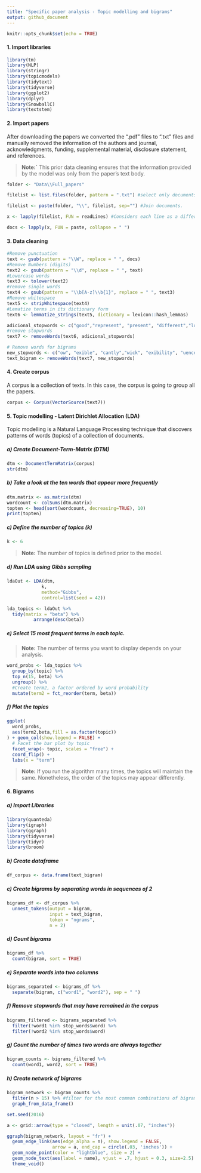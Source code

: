 ```yaml
---
title: "Specific paper analysis - Topic modelling and bigrams"
output: github_document
---
```


```r
knitr::opts_chunk$set(echo = TRUE)
```

#### 1. Import libraries

```r
library(tm)
library(NLP)
library(stringr)
library(topicmodels)
library(tidytext)
library(tidyverse)
library(ggplot2)
library(dplyr)
library(SnowballC)
library(textstem)
```


#### 2. Import papers

After downloading the papers we converted the ".pdf" files to ".txt" files and manually removed the information of the authors and journal, acknowledgments, funding, supplemental material, disclosure statement, and references.

> **Note:`** This prior data cleaning ensures that the information provided by the model was only from the paper's text body.


```r

folder <- "Data\\Full_papers"

filelist <- list.files(folder, pattern = ".txt") #select only documents ".txt"

filelist <- paste(folder, "\\", filelist, sep="") #Join documents.  

x <- lapply(filelist, FUN = readLines) #Considers each line as a different element (document). 

docs <- lapply(x, FUN = paste, collapse = " ")
```

#### 3. Data cleaning

```r
#Remove punctuation
text <- gsub(pattern = "\\W", replace = " ", docs)
#Remove Numbers (digits)
text2 <- gsub(pattern = "\\d", replace = " ", text)
#Lowercase words
text3 <- tolower(text2)
#remove single words 
text4 <- gsub(pattern = "\\b[A-z]\\b{1}", replace = " ", text3) 
#Remove whitespace
text5 <- stripWhitespace(text4)
#Lematize terms in its dictionary form
text6 <- lemmatize_strings(text5, dictionary = lexicon::hash_lemmas)

adicional_stopwords <- c("good","represent", "present", "different","london", "may","datum","taipei", "numb", "much", "one", "two", "can", "fig", "will", "arm", "along", "xpj", "figure", "thus","aviv", "tel", "dsc","dscs","traf","also","study", stopwords("en"))
#remove stopwords
text7 <- removeWords(text6, adicional_stopwords)

# Remove words for bigrams
new_stopwords <- c("ow", "exible", "cantly","wick", "exibility", "uence", "uences", "ned")
text_bigram <- removeWords(text7, new_stopwords)
```

#### 4. Create corpus

A corpus is a collection of texts. In this case, the corpus is going to group all the papers.

```r
corpus <- Corpus(VectorSource(text7))
```

#### 5. Topic modelling - Latent Dirichlet Allocation (LDA)

Topic modelling is a Natural Language Processing technique that discovers patterns of words (topics) of a collection of documents.

##### a) Create Document-Term-Matrix (DTM)

```r
dtm <- DocumentTermMatrix(corpus) 
str(dtm)
```

##### b) Take a look at the ten words that appear more frequently
```r
dtm.matrix <- as.matrix(dtm)
wordcount <- colSums(dtm.matrix)
topten <- head(sort(wordcount, decreasing=TRUE), 10)
print(topten)
```

##### c) Define the number of topics (k) 
```r
k <- 6
```

> **Note:** The number of topics is defined prior to the model. 

##### d) Run LDA using Gibbs sampling

```r
ldaOut <- LDA(dtm,
             k, 
             method="Gibbs", 
             control=list(seed = 42)) 

lda_topics <- ldaOut %>%
  tidy(matrix = "beta") %>%
          arrange(desc(beta))
```

##### e) Select 15 most frequent terms in each topic.

>**Note:** The number of terms you want to display depends on your analysis. 

```r

word_probs <- lda_topics %>%
  group_by(topic) %>%
  top_n(15, beta) %>%
  ungroup() %>%
  #Create term2, a factor ordered by word probability
  mutate(term2 = fct_reorder(term, beta))
```

##### f) Plot the topics

```r
ggplot(
  word_probs,
  aes(term2,beta,fill = as.factor(topic))
) + geom_col(show.legend = FALSE) +
  # Facet the bar plot by topic
  facet_wrap(~ topic, scales = "free") +
  coord_flip() +
  labs(x = "term")
```


>**Note:** If you run the algorithm many times, the topics will maintain the same. Nonetheless, the order of the topics may appear differently. 

#### 6. Bigrams

##### a) Import Libraries

```r
library(quanteda)
library(igraph)
library(ggraph)
library(tidyverse)
library(tidyr)
library(broom)
```

##### b) Create dataframe

```r
df_corpus <- data.frame(text_bigram)
```

##### c) Create bigrams by separating words in sequences of 2

```r
bigrams_df <- df_corpus %>%
  unnest_tokens(output = bigram,
                input = text_bigram,
                token = "ngrams",
                n = 2)
```

##### d) Count bigrams

```r
bigrams_df %>%
  count(bigram, sort = TRUE)
```

##### e) Separate words into two columns

```r
bigrams_separated <- bigrams_df %>%
  separate(bigram, c("word1", "word2"), sep = " ")
```

##### f) Remove stopwords that may have remained in the corpus

```r
bigrams_filtered <- bigrams_separated %>%
  filter(!word1 %in% stop_words$word) %>%
  filter(!word2 %in% stop_words$word)
```

##### g) Count the number of times two words are always together

```r
bigram_counts <- bigrams_filtered %>%
  count(word1, word2, sort = TRUE)
```

##### h) Create network of bigrams

```r
bigram_network <- bigram_counts %>%
  filter(n > 15) %>% #filter for the most common combinations of bigrams that appear at least 15 times.
  graph_from_data_frame()

set.seed(2016)

a <- grid::arrow(type = "closed", length = unit(.07, "inches"))

ggraph(bigram_network, layout = "fr") +
  geom_edge_link(aes(edge_alpha = n), show.legend = FALSE,
                 arrow = a, end_cap = circle(.03, 'inches')) +
  geom_node_point(color = "lightblue", size = 2) +
  geom_node_text(aes(label = name), vjust = .7, hjust = 0.3, size=2.5) +
  theme_void()
```

